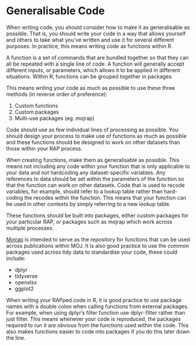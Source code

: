 # Generalisable Code {#generalisable_code}

When writing code, you should consider how to make it as generalisable as possible. That is, you should write your code in a way that allows yourself and others to take what you’ve written and use it for several different purposes. In practice, this means writing code as functions within R.

A function is a set of commands that are bundled together so that they can all be repeated with a single line of code. A function will generally accept different inputs, or parameters, which allows it to be applied in different situations. Within R, functions can be grouped together in packages.

This means writing your code as much as possible to use these three methods (in reverse order of preference):

1. Custom functions
2. Custom packages
3. Multi-use packages (eg. mojrap)

Code should use as few individual lines of processing as possible. You should design your process to make use of functions as much as possible and these functions should be designed to work on other datasets than those within your RAP process.

When creating functions, make them as generalisable as possible. This means not including any code within your function that is only applicable to your data and not hardcoding any dataset-specific variables. Any references to data should be set within the parameters of the function so that the function can work on other datasets. Code that is used to recode variables, for example, should refer to a lookup table rather than hard-coding the recodes within the function. This means that your function can be used in other contexts by simply referring to a new lookup table.

These functions should be built into packages, either custom packages for your particular RAP, or packages such as mojrap which work across multiple processes.

[Mojrap](https://github.com/moj-analytical-services/mojrap) is intended to serve as the repository for functions that can be used across publications within MOJ. It is also good practice to use the common packages used across tidy data to standardise your code, these could include:

* dplyr
* tidyverse
* openxlsx
* ggplot2

When writing your RAPped code in R, it is good practice to use package names with a double colon when calling functions from external packages. For example, when using dplyr’s filter function use dplyr::filter rather than just filter. This means whenever your code is reproduced, the packages required to run it are obvious from the functions used within the code. This also makes functions easier to code into packages if you do this later down the line.
